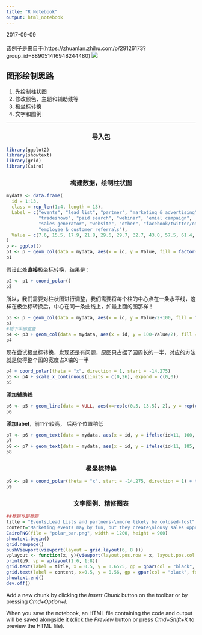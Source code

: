 ```yaml
---
title: "R Notebook"
output: html_notebook
---
```

2017-09-09<br></br>
该例子是来自于(https://zhuanlan.zhihu.com/p/29126173?group_id=889051416948244480)
<img src = "fig1.png">
<h2>图形绘制思路</h2>
<ol>
<li>先绘制柱状图</li>
<li>修改颜色、主题和辅助线等</li>
<li>极坐标转换</li>
<li>文字和图例</li>
</ol>
<hr>
<center><h3>导入包</h3></center>
```r
library(ggplot2)
library(showtext)
library(grid)
library(Cairo)
```
<center><h3>构建数据，绘制柱状图</h3></center>
```r
mydata <- data.frame(
  id = 1:13,
  class = rep_len(1:4, length = 13),
  Label = c("events", "lead list", "partner", "marketing & advertising",
            "tradeshows", "paid search", "webinar", "emial campaign",
            "sales generator", "website", "other", "facebook/twitter/other",
            "employee & customer referrals"),
  Value = c(7.6, 15.5, 17.9, 21.8, 29.6, 29.7, 32.7, 43.0, 57.5, 61.4, 67.4, 68.6, 68.7)
)
p <- ggplot()
p1 <- p + geom_col(data = mydata, aes(x = id, y = Value, fill = factor(class)), colour = NA, width = 1)
p1
```
假设此处<b>直接</b>极坐标转换，结果是：
```r
p2 <- p1 + coord_polar()
p2
```
所以，我们需要对柱状图进行调整，我们需要将每个柱的中心点在一条水平线，这样在极坐标转换后，中心在同一条曲线上，如最上面的图那样！
```r
p3 <- p + geom_col(data = mydata, aes(x = id, y = Value/2+100, fill = factor(class)), colour = NA, width = 1)
p3
#将下半部遮盖
p4 <- p3 + geom_col(data = mydata, aes(x = id, y = 100-Value/2), fill = "white", width = 1, colour = "white")
p4
```
现在尝试极坐标转换，发现还是有问题，原图只占据了园周长的一半，对应的方法就是使得整个图的宽度占X轴的一半
```r
p4 + coord_polar(theta = "x", direction = 1, start = -14.275)
p5 <- p4 + scale_x_continuous(limits = c(0,26), expand = c(0,0))
p5
```
<b>添加辅助线</b>
```r
p6 <- p5 + geom_line(data = NULL, aes(x=rep(c(0.5, 13.5), 2), y = rep(c(76, 124), each = 2), group = factor(rep(1:2, each=2))), linetype = 2, size = 0.25)
p6
```
<b>添加label</b>，前11个较高， 后两个位置稍低
```r
p7 <- p6 + geom_text(data = mydata, aes(x = id, y = ifelse(id<11, 160, 125), label = Label),size = 1.5, hjust = 0.5)  ##
p7 
p8 <- p7 + geom_text(data = mydata, aes(x = id, y = ifelse(id<11, 185, 150), label = paste0(Value, "%"), hjust = 0.5, size = 2.5))
p8
```
<center><h3>极坐标转换</h3></center>
```r
p9 <- p8 + coord_polar(theta = "x", start = -14.275, direction = 1) + theme_void()
p9
```
<center><h3>文字图例、精修图表</h3></center>
```r
##标题与副标题
title = "Events,Lead Lists and partners-\nmore likely be colosed-lost"
content="Marketing events may by fun, but they create\nlousy sales opprunities.When analyzing share\nof closed-won vs.closed-lost opportunities,\nevents,leads lists and partners seem to provide the\nworst performance,while refreals and social\nprovide the best performance."
CairoPNG(file = "polar_bar.png", width = 1200, height = 900)
showtext.begin()
grid.newpage()
pushViewport(viewport(layout = grid.layout(6, 8 )))
vplayout <- function(x, y){viewport(layout.pos.row = x, layout.pos.col = y)}
print(p9, vp = vplayout(1:6, 1:8))
grid.text(label = title, x = 0.5, y = 0.6525, gp = gpar(col = "black", fontsize = 15, draw = TRUE, just = "left", fontface = "bold"))
grid.text(label = content, x=0.5, y = 0.56, gp = gpar(col = "black", fontsize = 12, draw = TRUE, just = "left"))
showtext.end()
dev.off()
```

Add a new chunk by clicking the *Insert Chunk* button on the toolbar or by pressing *Cmd+Option+I*.

When you save the notebook, an HTML file containing the code and output will be saved alongside it (click the *Preview* button or press *Cmd+Shift+K* to preview the HTML file).
